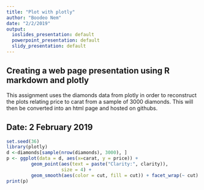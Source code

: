 ```yaml
---
title: "Plot with plotly"
author: "Boodeo Nem"
date: "2/2/2019"
output:
  ioslides_presentation: default
  powerpoint_presentation: default
  slidy_presentation: default
---
```


## Creating a web page presentation using R markdown and plotly
This assignment uses the diamonds data from plotly in order to reconstruct the plots relating price to carat from a sample of 3000 diamonds. This will then be converted into an html page and hosted on githubs.

## Date: 2 February 2019
```r
set.seed(36)
library(plotly)
d <-diamonds[sample(nrow(diamonds), 3000), ]
p <- ggplot(data = d, aes(x=carat, y = price)) + 
         geom_point(aes(text = paste("Clarity:", clarity)),
                    size = 4) + 
         geom_smooth(aes(color = cut, fill = cut)) + facet_wrap(~ cut)
print(p)
``` 
